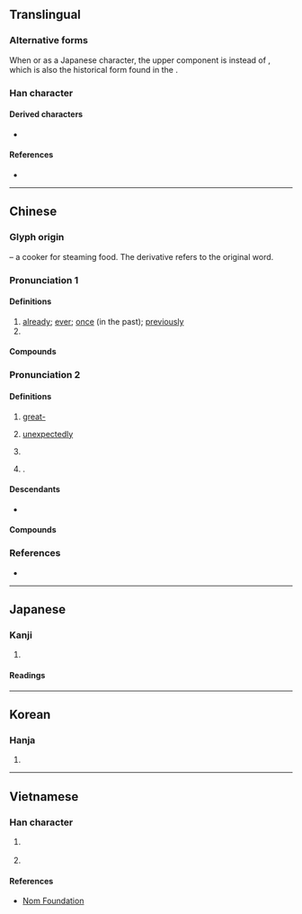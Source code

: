 {{also|曽|會}}
{{character info}}
==Translingual==
{{stroke order|strokes=12}}
{{CJKV-forms|曾|曾|曽|曾}}

===Alternative forms===
When {{w|Hanja|used in Korea}} or as a Japanese {{w|kyūjitai}} character, the upper component is {{l|mul|八}} instead of {{l|mul|丷}}, which is also the historical form found in the {{w|Kangxi dictionary}}.

===Han character===
{{Han char|rn=73|rad=曰|as=08|sn=12|four=80606|canj=CWA|ids=⿱丷𭥴(GHT),⿱八𭥴(JKV)}}

====Derived characters====
* {{lang|und|sc=Hani|[[僧]] [[增]] [[噌]] [[嶒]] [[潧]] [[憎]] [[繒]] ([[缯]]) [[璔]] [[橧]] [[贈]] ([[赠]]) [[熷]] [[磳]] [[矰]] [[竲]] [[蹭]] [[譄]] [[鏳]] [[驓]] [[鱛]] [[鄫]] [[甑]] [[朆]] [[罾]] [[鬙]] [[層]] [[𬁭]]}}

====References====
* {{Han ref|kx=0503.030|dkj=14299|dj=0877.020|hdz=21521.030|uh=66FE|ud=26366|bh=B4BF|bd=46271}}

----

==Chinese==
{{zh-forms|alt=曽}}

===Glyph origin===
{{Han etym}}
{{liushu|p}} – a cooker for steaming food. The derivative {{och-l|甑}} refers to the original word.

===Pronunciation 1===
{{zh-pron
|m=céng
|c=cang4
|c-t=tang3
|h=pfs=chhèn;gd=cên2
|md=cèng
|mn=xm,tw:chêng/qz:chn̂g/zz:cheng/tw:chan
|mn-t=zêng5
|w=3zen
|mc=2
|oc=1,2
|cat=adv
}}

====Definitions====
{{zh-hanzi}}

# [[already]]; [[ever]]; [[once]] (in the past); [[previously]]
# {{zh-alt-form|層}}

====Compounds====
{{zh-der|fold=1|不曾|何曾|似曾相識|幾曾|得未曾有|也曾|阿曾|未曾|曾幾何時|曾經|曾經滄海}}

===Pronunciation 2===
{{zh-pron
|m=zēng
|c=zang1
|c-t=dang1
|h=pfs=chên;gd=zên1
|md=cĕng
|mn=chan/xm,zz,tw:cheng/qz:chng
|mn_note=cheng/chng - literary; chan - vernacular (including surname)
|mn-t=zêng1/zang1
|mn-t_note=zang1 - surname
|w=1tsen
|mc=1
|oc=2,1
|cat=pref,pn,adv,v
}}
{{attention|nan|chēng - where does this go?}}

====Definitions====
{{zh-hanzi}}
{{zh-wp|zh:曾姓|yue:曾氏|gan:曾姓|nan:Chan (sèⁿ)}}

# {{lb|zh|prefix}} [[great-]]
#: {{zh-x|曾{zēng}孫|'''great-'''grandson}}
# {{lb|zh|literary}} [[unexpectedly]]
# {{lb|zh|literary}} {{zh-alt-form|增|to increase}}
# {{surname|zh}}.
#: {{zh-x|^曾{Zēng} ^國-藩|{{w|Zeng Guofan|'''Zeng''' Guofan}} (Chinese statesman and military general of the [[Qing]] dynasty)}}

====Descendants====
* {{desc|bor=1|en|Tseng|Zeng|Chan|Tsang}}

====Compounds====
{{zh-der|fold=1|可曾|曾祖母|曾益|曾子殺彘|曾子|曾參殺人|曾祖父|曾祖|曾母暗沙|曾母投杼|曾孫|曾門|高曾規矩|曾都|曾劉}}

===References===
* {{R:yue:Hanzi}}

{{zh-cat|Elementary}}

----

==Japanese==
{{ja-kanji forms|曽|曾}}

===Kanji===
{{ja-kanji|grade=|rs=曰08|shin=曽}}

# {{rfdef|ja|sort=曰08}}

====Readings====
{{ja-readings
|goon=ぞう
|kanon=そう
|kanyoon=ぞ, そ
|kun=かつ-て, すなわ-ち
|nanori=かつ, つね
}}

----

==Korean==

===Hanja===
{{ko-hanja|hangeul=증|eumhun=|rv=jeung|mr=chŭng|y=cung}}

# {{rfdef|ko|sort=曰08}}

----

==Vietnamese==

===Han character===
{{vi-readings|rs=曰08
|hanviet=tằng-genibrel;Thiều Chửu (1942);Trần (1999);Nguyễn (1974), tăng-genibrel;bonet;Nguyễn (1974);btcn;Trần (1999);tdcntd
|nom=tâng-genibrel;btcn, tơn-btcn, tưng-genibrel;btcn, từng-bonet;btcn;tdcntd
}}

# {{lb|vi|archaic}} {{han tu form of|tằng|[[great-]]}}
# {{Nom form of|từng|[[once]], [[ever]], [[already]], [[formerly]]}}

====References====
<references/>

* [http://nomfoundation.org/common/nom_details.php?codepoint=66fe&img=1 Nom Foundation]